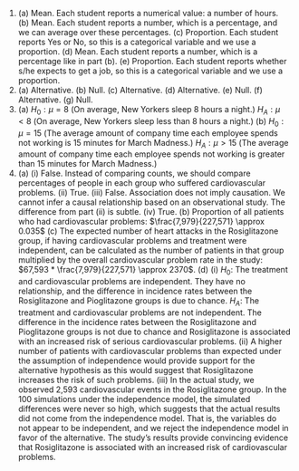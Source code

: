 1. \(a) Mean. Each student reports a numerical value: a number of hours. (b) Mean. Each student reports a number, which is a percentage, and we can average over these percentages. (c) Proportion. Each student reports Yes or No, so this is a categorical variable and we use a proportion. (d) Mean. Each student reports a number, which is a percentage like in part (b). (e) Proportion. Each student reports whether s/he expects to get a job, so this is a categorical variable and we use a proportion.
\addtocounter{enumi}{1}

1.  \(a\) Alternative. (b) Null. (c) Alternative. (d) Alternative. (e) Null. (f) Alternative. (g) Null.
\addtocounter{enumi}{1}

1. \(a) $H_0: \mu = 8$ (On average, New Yorkers sleep 8 hours a night.) $H_A: \mu < 8$ (On average, New Yorkers sleep less than 8 hours a night.) (b) $H_0: \mu = 15$ (The average amount of company time each employee spends not working is 15 minutes for March Madness.) $H_A: \mu > 15$ (The average amount of company time each employee spends not working is greater than 15 minutes for March Madness.)
\addtocounter{enumi}{1}

1.  \(a\) (i) False. Instead of comparing counts, we should compare percentages of people in each group who suffered cardiovascular problems. (ii) True. (iii) False. Association does not imply causation. We cannot infer a causal relationship based on an observational study. The difference from part (ii) is subtle. (iv) True. (b) Proportion of all patients who had cardiovascular problems: $\frac{7,979}{227,571} \approx 0.035$ (c) The expected number of heart attacks in the Rosiglitazone group, if having cardiovascular problems and treatment were independent, can be calculated as the number of patients in that group multiplied by the overall cardiovascular problem rate in the study: $67,593 * \frac{7,979}{227,571} \approx 2370$. (d) (i) $H_0$: The treatment and cardiovascular problems are independent. They have no relationship, and the difference in incidence rates between the Rosiglitazone and Pioglitazone groups is due to chance. $H_A$: The treatment and cardiovascular problems are not independent. The difference in the incidence rates between the Rosiglitazone and Pioglitazone groups is not due to chance and Rosiglitazone is associated with an increased risk of serious cardiovascular problems. (ii) A higher number of patients with cardiovascular problems than expected under the assumption of independence would provide support for the alternative hypothesis as this would suggest that Rosiglitazone increases the risk of such problems. (iii) In the actual study, we observed 2,593 cardiovascular events in the Rosiglitazone group. In the 100 simulations under the independence model, the simulated differences were never so high, which suggests that the actual results did not come from the independence model. That is, the variables do not appear to be independent, and we reject the independence model in favor of the alternative. The study's results provide convincing evidence that Rosiglitazone is associated with an increased risk of cardiovascular problems.
\addtocounter{enumi}{1}
